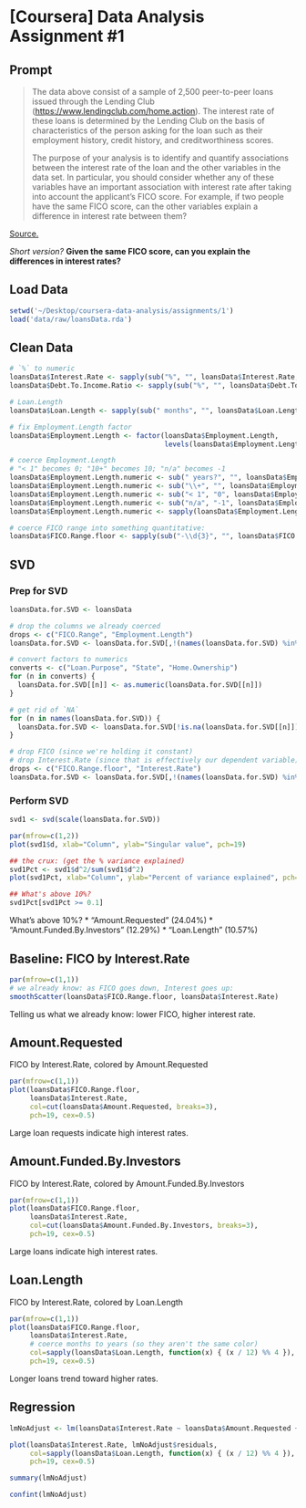 [Coursera] Data Analysis Assignment #1
================================================================================

Prompt
--------------------------------------------------------------------------------
> The data above consist of a sample of 2,500 peer-to-peer loans issued through
> the Lending Club (<https://www.lendingclub.com/home.action>). The interest
> rate of these loans is determined by the Lending Club on the basis of
> characteristics of the person asking for the loan such as their employment
> history, credit history, and creditworthiness scores.
>
> The purpose of your analysis is to identify and quantify associations between
> the interest rate of the loan and the other variables in the data set. In
> particular, you should consider whether any of these variables have an
> important association with interest rate after taking into account the
> applicant's FICO score. For example, if two people have the same FICO score,
> can the other variables explain a difference in interest rate between them?

[Source.](https://class.coursera.org/dataanalysis-001/human_grading/view/courses/294/assessments/4/submissions)

_Short version?_ **Given the same FICO score, can you explain the differences in interest rates?**

Load Data
--------------------------------------------------------------------------------
```r
setwd('~/Desktop/coursera-data-analysis/assignments/1')
load('data/raw/loansData.rda')
```

Clean Data
--------------------------------------------------------------------------------
```r
# `%` to numeric
loansData$Interest.Rate <- sapply(sub("%", "", loansData$Interest.Rate,), as.numeric)
loansData$Debt.To.Income.Ratio <- sapply(sub("%", "", loansData$Debt.To.Income.Ratio,), as.numeric)

# Loan.Length
loansData$Loan.Length <- sapply(sub(" months", "", loansData$Loan.Length,), as.numeric)

# fix Employment.Length factor
loansData$Employment.Length <- factor(loansData$Employment.Length,
                                      levels(loansData$Employment.Length)[c(2:3,5:12,4,13,1)])

# coerce Employment.Length
# "< 1" becomes 0; "10+" becomes 10; "n/a" becomes -1
loansData$Employment.Length.numeric <- sub(" years?", "", loansData$Employment.Length)
loansData$Employment.Length.numeric <- sub("\\+", "", loansData$Employment.Length.numeric)
loansData$Employment.Length.numeric <- sub("< 1", "0", loansData$Employment.Length.numeric)
loansData$Employment.Length.numeric <- sub("n/a", "-1", loansData$Employment.Length.numeric)
loansData$Employment.Length.numeric <- sapply(loansData$Employment.Length.numeric, as.numeric)

# coerce FICO range into something quantitative:
loansData$FICO.Range.floor <- sapply(sub("-\\d{3}", "", loansData$FICO.Range), as.numeric)
```

SVD
--------------------------------------------------------------------------------
### Prep for SVD
```r
loansData.for.SVD <- loansData

# drop the columns we already coerced
drops <- c("FICO.Range", "Employment.Length")
loansData.for.SVD <- loansData.for.SVD[,!(names(loansData.for.SVD) %in% drops)]

# convert factors to numerics
converts <- c("Loan.Purpose", "State", "Home.Ownership")
for (n in converts) {
  loansData.for.SVD[[n]] <- as.numeric(loansData.for.SVD[[n]])
}

# get rid of `NA`
for (n in names(loansData.for.SVD)) {
  loansData.for.SVD <- loansData.for.SVD[!is.na(loansData.for.SVD[[n]]),]
}

# drop FICO (since we're holding it constant)
# drop Interest.Rate (since that is effectively our dependent variable)
drops <- c("FICO.Range.floor", "Interest.Rate")
loansData.for.SVD <- loansData.for.SVD[,!(names(loansData.for.SVD) %in% drops)]
```

### Perform SVD
```r
svd1 <- svd(scale(loansData.for.SVD))

par(mfrow=c(1,2))
plot(svd1$d, xlab="Column", ylab="Singular value", pch=19)

## the crux: (get the % variance explained)
svd1Pct <- svd1$d^2/sum(svd1$d^2)
plot(svd1Pct, xlab="Column", ylab="Percent of variance explained", pch=19)

## What's above 10%?
svd1Pct[svd1Pct >= 0.1]
```

What's above 10%?
* "Amount.Requested" (24.04%)
* "Amount.Funded.By.Investors" (12.29%)
* "Loan.Length" (10.57%)

Baseline: FICO by Interest.Rate
--------------------------------------------------------------------------------
```r
par(mfrow=c(1,1))
# we already know: as FICO goes down, Interest goes up:
smoothScatter(loansData$FICO.Range.floor, loansData$Interest.Rate)
```
Telling us what we already know: lower FICO, higher interest rate.

Amount.Requested
--------------------------------------------------------------------------------
FICO by Interest.Rate, colored by Amount.Requested
```r
par(mfrow=c(1,1))
plot(loansData$FICO.Range.floor,
     loansData$Interest.Rate,
     col=cut(loansData$Amount.Requested, breaks=3),
     pch=19, cex=0.5)
```
Large loan requests indicate high interest rates.

Amount.Funded.By.Investors
--------------------------------------------------------------------------------
FICO by Interest.Rate, colored by Amount.Funded.By.Investors
```r
par(mfrow=c(1,1))
plot(loansData$FICO.Range.floor,
     loansData$Interest.Rate,
     col=cut(loansData$Amount.Funded.By.Investors, breaks=3),
     pch=19, cex=0.5)
```
Large loans indicate high interest rates.

Loan.Length
--------------------------------------------------------------------------------
FICO by Interest.Rate, colored by Loan.Length
```r
par(mfrow=c(1,1))
plot(loansData$FICO.Range.floor,
     loansData$Interest.Rate,
     # coerce months to years (so they aren't the same color)
     col=sapply(loansData$Loan.Length, function(x) { (x / 12) %% 4 }),
     pch=19, cex=0.5)
```
Longer loans trend toward higher rates.


Regression
--------------------------------------------------------------------------------
```r
lmNoAdjust <- lm(loansData$Interest.Rate ~ loansData$Amount.Requested + loansData$Amount.Funded.By.Investors + loansData$Loan.Length)

plot(loansData$Interest.Rate, lmNoAdjust$residuals,
     col=sapply(loansData$Loan.Length, function(x) { (x / 12) %% 4 }),
     pch=19, cex=0.5)

summary(lmNoAdjust)

confint(lmNoAdjust)
```
